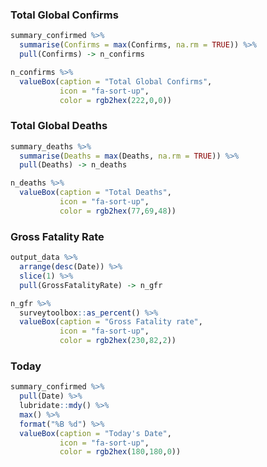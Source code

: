 ### Total Global Confirms

```r
summary_confirmed %>%
  summarise(Confirms = max(Confirms, na.rm = TRUE)) %>%
  pull(Confirms) -> n_confirms

n_confirms %>%
  valueBox(caption = "Total Global Confirms",
           icon = "fa-sort-up",
           color = rgb2hex(222,0,0))
```

### Total Global Deaths

```r
summary_deaths %>%
  summarise(Deaths = max(Deaths, na.rm = TRUE)) %>%
  pull(Deaths) -> n_deaths

n_deaths %>%
  valueBox(caption = "Total Deaths",
           icon = "fa-sort-up",
           color = rgb2hex(77,69,48))
```

### Gross Fatality Rate

<!-- Calculated as a % of deaths over confirmed. -->

```r
output_data %>%
  arrange(desc(Date)) %>%
  slice(1) %>%
  pull(GrossFatalityRate) -> n_gfr

n_gfr %>%
  surveytoolbox::as_percent() %>%
  valueBox(caption = "Gross Fatality rate",
           icon = "fa-sort-up",
           color = rgb2hex(230,82,2))
```

### Today

```r
summary_confirmed %>%
  pull(Date) %>%
  lubridate::mdy() %>%
  max() %>%
  format("%B %d") %>%
  valueBox(caption = "Today's Date",
           icon = "fa-sort-up",
           color = rgb2hex(180,180,0))
```